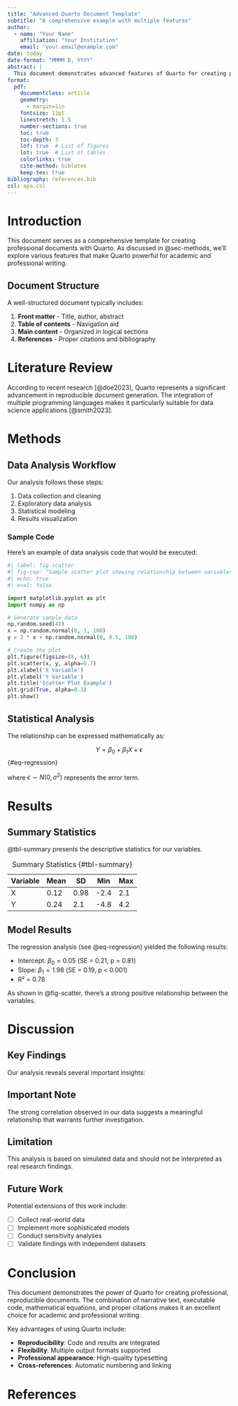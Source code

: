 ```yaml
---
title: "Advanced Quarto Document Template"
subtitle: "A comprehensive example with multiple features"
author: 
  - name: "Your Name"
    affiliation: "Your Institution"
    email: "your.email@example.com"
date: today
date-format: "MMMM D, YYYY"
abstract: |
  This document demonstrates advanced features of Quarto for creating professional PDF documents. It includes examples of cross-references, citations, code execution, mathematical equations, and more.
format:
  pdf:
    documentclass: article
    geometry: 
      - margin=1in
    fontsize: 11pt
    linestretch: 1.5
    number-sections: true
    toc: true
    toc-depth: 3
    lof: true  # List of figures
    lot: true  # List of tables
    colorlinks: true
    cite-method: biblatex
    keep-tex: true
bibliography: references.bib
csl: apa.csl
---
```


# Introduction {#sec-introduction}

This document serves as a comprehensive template for creating professional documents with Quarto. As discussed in @sec-methods, we'll explore various features that make Quarto powerful for academic and professional writing.

## Document Structure

A well-structured document typically includes:

1. **Front matter** - Title, author, abstract
2. **Table of contents** - Navigation aid
3. **Main content** - Organized in logical sections
4. **References** - Proper citations and bibliography

# Literature Review {#sec-literature}

According to recent research [@doe2023], Quarto represents a significant advancement in reproducible document generation. The integration of multiple programming languages makes it particularly suitable for data science applications [@smith2023].

# Methods {#sec-methods}

## Data Analysis Workflow

Our analysis follows these steps:

1. Data collection and cleaning
2. Exploratory data analysis  
3. Statistical modeling
4. Results visualization

### Sample Code

Here's an example of data analysis code that would be executed:

```python
#| label: fig-scatter
#| fig-cap: "Sample scatter plot showing relationship between variables"
#| echo: true
#| eval: false

import matplotlib.pyplot as plt
import numpy as np

# Generate sample data
np.random.seed(42)
x = np.random.normal(0, 1, 100)
y = 2 * x + np.random.normal(0, 0.5, 100)

# Create the plot
plt.figure(figsize=(8, 6))
plt.scatter(x, y, alpha=0.7)
plt.xlabel('X Variable')
plt.ylabel('Y Variable')
plt.title('Scatter Plot Example')
plt.grid(True, alpha=0.3)
plt.show()
```

## Statistical Analysis

The relationship can be expressed mathematically as:

$$
Y = \beta_0 + \beta_1 X + \epsilon
$$ {#eq-regression}

where $\epsilon \sim N(0, \sigma^2)$ represents the error term.

# Results {#sec-results}

## Summary Statistics

@tbl-summary presents the descriptive statistics for our variables.

| Variable | Mean | SD   | Min  | Max  |
|----------|------|------|------|------|
| X        | 0.12 | 0.98 | -2.4 | 2.1  |
| Y        | 0.24 | 2.1  | -4.8 | 4.2  |

: Summary Statistics {#tbl-summary}

## Model Results

The regression analysis (see @eq-regression) yielded the following results:

- Intercept: $\beta_0 = 0.05$ (SE = 0.21, p = 0.81)
- Slope: $\beta_1 = 1.98$ (SE = 0.19, p < 0.001)
- R² = 0.78

As shown in @fig-scatter, there's a strong positive relationship between the variables.

# Discussion {#sec-discussion}

## Key Findings

Our analysis reveals several important insights:

::: {.callout-note}
## Important Note
The strong correlation observed in our data suggests a meaningful relationship that warrants further investigation.
:::

::: {.callout-warning}
## Limitation
This analysis is based on simulated data and should not be interpreted as real research findings.
:::

## Future Work

Potential extensions of this work include:

- [ ] Collect real-world data
- [ ] Implement more sophisticated models
- [ ] Conduct sensitivity analyses
- [ ] Validate findings with independent datasets

# Conclusion {#sec-conclusion}

This document demonstrates the power of Quarto for creating professional, reproducible documents. The combination of narrative text, executable code, mathematical equations, and proper citations makes it an excellent choice for academic and professional writing.

Key advantages of using Quarto include:

- **Reproducibility**: Code and results are integrated
- **Flexibility**: Multiple output formats supported
- **Professional appearance**: High-quality typesetting
- **Cross-references**: Automatic numbering and linking

# References {.unnumbered}
